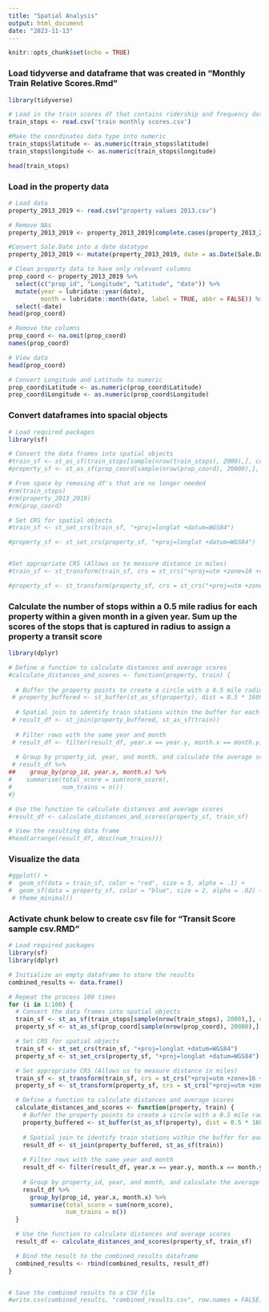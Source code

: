 ---
title: "Spatial Analysis"
output: html_document
date: "2023-11-13"
---

```{r setup, include=FALSE}
knitr::opts_chunk$set(echo = TRUE)
```

### Load tidyverse and dataframe that was created in "Monthly Train Relative Scores.Rmd"
```{r}
library(tidyverse)

# Load in the train scores df that contains ridership and frequency data, as well as coordinates of each stop
train_stops <- read.csv('train monthly scores.csv')

#Make the coordinates data type into numeric
train_stops$latitude <- as.numeric(train_stops$latitude)
train_stops$longitude <- as.numeric(train_stops$longitude)

head(train_stops)
```
### Load in the property data
```{r}
# Load data
property_2013_2019 <- read.csv("property values 2013.csv")

# Remove NAs
property_2013_2019 <- property_2013_2019[complete.cases(property_2013_2019$Longitude, property_2013_2019$Latitude), ]

#Convert Sale.Date into a date datatype
property_2013_2019 <- mutate(property_2013_2019, date = as.Date(Sale.Date, format = '%m/%d/%Y'))

# Clean property data to have only relevant columns
prop_coord <- property_2013_2019 %>%
  select(c("prop_id", "Longitude", "Latitude", "date")) %>%
  mutate(year = lubridate::year(date),
         month = lubridate::month(date, label = TRUE, abbr = FALSE)) %>%
  select(-date)
head(prop_coord)

# Remove the columns
prop_coord <- na.omit(prop_coord)
names(prop_coord)

# View data
head(prop_coord)

# Convert Longitude and Latitude to numeric
prop_coord$Latitude <- as.numeric(prop_coord$Latitude)
prop_coord$Longitude <- as.numeric(prop_coord$Longitude)
```

### Convert dataframes into spacial objects
```{r}
# Load required packages
library(sf)

# Convert the data frames into spatial objects
#train_sf <- st_as_sf(train_stops[sample(nrow(train_stops), 2000),], coords = c("longitude", "latitude"))
#property_sf <- st_as_sf(prop_coord[sample(nrow(prop_coord), 20000),], coords = c('Longitude', 'Latitude'))

# Free space by removing df's that are no longer needed
#rm(train_stops)
#rm(property_2013_2019)
#rm(prop_coord)

# Set CRS for spatial objects
#train_sf <- st_set_crs(train_sf, "+proj=longlat +datum=WGS84")

#property_sf <- st_set_crs(property_sf, "+proj=longlat +datum=WGS84")


#Set appropriate CRS (Allows us to measure distance in miles)
#train_sf <- st_transform(train_sf, crs = st_crs("+proj=utm +zone=16 +datum=WGS84 +units=m +no_defs"))

#property_sf <- st_transform(property_sf, crs = st_crs("+proj=utm +zone=16 +datum=WGS84 +units=m +no_defs"))
```
### Calculate the number of stops within a 0.5 mile radius for each property within a given month in a given year. Sum up the scores of the stops that is captured in radius to assign a property a transit score
```{r}
library(dplyr)

# Define a function to calculate distances and average scores
#calculate_distances_and_scores <- function(property, train) {
  
  # Buffer the property points to create a circle with a 0.5 mile radius
 # property_buffered <- st_buffer(st_as_sf(property), dist = 0.5 * 1609.34)  # 1 mile = 1609.34 meters
  
  # Spatial join to identify train stations within the buffer for each property
 # result_df <- st_join(property_buffered, st_as_sf(train))
  
  # Filter rows with the same year and month
 # result_df <- filter(result_df, year.x == year.y, month.x == month.y)
  
  # Group by property_id, year, and month, and calculate the average score
 # result_df %>%
##    group_by(prop_id, year.x, month.x) %>%
#    summarise(total_score = sum(norm_score),
#              num_trains = n())
#}

# Use the function to calculate distances and average scores
#result_df <- calculate_distances_and_scores(property_sf, train_sf)

# View the resulting data frame
#head(arrange(result_df, desc(num_trains)))
```
### Visualize the data
```{r}
#ggplot() +
#  geom_sf(data = train_sf, color = "red", size = 5, alpha = .1) +
#  geom_sf(data = property_sf, color = "blue", size = 2, alpha = .02) +
 # theme_minimal()
```

### Activate chunk below to create csv file for "Transit Score sample csv.RMD"
```{r}

# Load required packages
library(sf)
library(dplyr)

# Initialize an empty dataframe to store the results
combined_results <- data.frame()

# Repeat the process 100 times
for (i in 1:100) {
  # Convert the data frames into spatial objects
  train_sf <- st_as_sf(train_stops[sample(nrow(train_stops), 2000),], coords = c("longitude", "latitude"))
  property_sf <- st_as_sf(prop_coord[sample(nrow(prop_coord), 20000),], coords = c('Longitude', 'Latitude'))

  # Set CRS for spatial objects
  train_sf <- st_set_crs(train_sf, "+proj=longlat +datum=WGS84")
  property_sf <- st_set_crs(property_sf, "+proj=longlat +datum=WGS84")

  # Set appropriate CRS (Allows us to measure distance in miles)
  train_sf <- st_transform(train_sf, crs = st_crs("+proj=utm +zone=16 +datum=WGS84 +units=m +no_defs"))
  property_sf <- st_transform(property_sf, crs = st_crs("+proj=utm +zone=16 +datum=WGS84 +units=m +no_defs"))

  # Define a function to calculate distances and average scores
  calculate_distances_and_scores <- function(property, train) {
    # Buffer the property points to create a circle with a 0.5 mile radius
    property_buffered <- st_buffer(st_as_sf(property), dist = 0.5 * 1609.34)  # 1 mile = 1609.34 meters
    
    # Spatial join to identify train stations within the buffer for each property
    result_df <- st_join(property_buffered, st_as_sf(train))
    
    # Filter rows with the same year and month
    result_df <- filter(result_df, year.x == year.y, month.x == month.y)
    
    # Group by property_id, year, and month, and calculate the average score
    result_df %>%
      group_by(prop_id, year.x, month.x) %>%
      summarise(total_score = sum(norm_score),
                num_trains = n())
  }

  # Use the function to calculate distances and average scores
  result_df <- calculate_distances_and_scores(property_sf, train_sf)

  # Bind the result to the combined_results dataframe
  combined_results <- rbind(combined_results, result_df)
}


# Save the combined results to a CSV file
#write.csv(combined_results, "combined_results.csv", row.names = FALSE)
```

